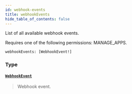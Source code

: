 ```yaml
---
id: webhook-events
title: webhookEvents
hide_table_of_contents: false
---
```








List of all available webhook events.

Requires one of the following permissions: MANAGE_APPS.

```graphql
webhookEvents: [WebhookEvent!]
```


### Type

#### [`WebhookEvent`](../../../developer/api-reference/objects/webhook-event) <Badge class="secondary" text="object"/>
> Webhook event.
> 





